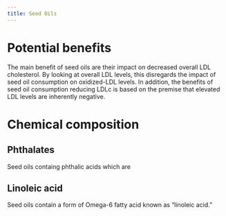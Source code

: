 ```yaml
---
title: Seed Oils
---
```




# Potential benefits

The main benefit of seed oils are their impact on decreased overall LDL cholesterol.
By looking at overall LDL levels, this disregards the impact of seed oil consumption on oxidized-LDL levels.
In addition, the benefits of seed oil consumption reducing LDLc is based on the premise that elevated LDL levels are inherently negative.



# Chemical composition


## Phthalates

Seed oils containg phthalic acids which are


## Linoleic acid

Seed oils contain a form of Omega-6 fatty acid known as "linoleic acid."